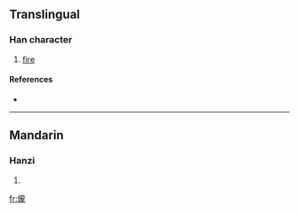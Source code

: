 ==Translingual==

===Han character===
{{Han char|rn=86|rad=火|as=16|sn=20|four=|canj=火卜月心 (FYBP)}}

# [[fire]]

====References====
* {{Han ref|kx=0687.100|dkj=19584|dj=1099.040|hdz=32247.110|uh=7216|ud=29206}}

----

==Mandarin==

===Hanzi===
{{cmn-hanzi|pin=[[lóng]] ([[long2]])|wg=lung<sup>2</sup>}}

# {{defn|Mandarin}}

[[fr:爖]]